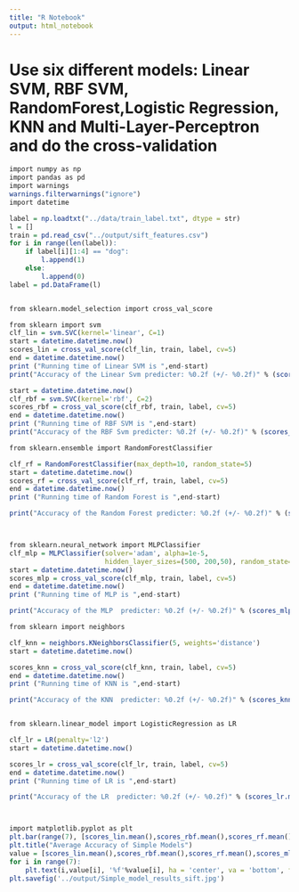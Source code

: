 ---
title: "R Notebook"
output: html_notebook
---

# Use six different models: Linear SVM, RBF SVM, RandomForest,Logistic Regression, KNN and Multi-Layer-Perceptron and do the cross-validation 
```{r engine = 'python'}
import numpy as np
import pandas as pd
import warnings
warnings.filterwarnings("ignore")
import datetime

label = np.loadtxt("../data/train_label.txt", dtype = str)
l = []
train = pd.read_csv("../output/sift_features.csv")
for i in range(len(label)):
    if label[i][1:4] == "dog":
        l.append(1)
    else:
        l.append(0)
label = pd.DataFrame(l)


from sklearn.model_selection import cross_val_score

from sklearn import svm
clf_lin = svm.SVC(kernel='linear', C=1)
start = datetime.datetime.now()
scores_lin = cross_val_score(clf_lin, train, label, cv=5)
end = datetime.datetime.now()
print ("Running time of Linear SVM is ",end-start)
print("Accuracy of the Linear Svm predicter: %0.2f (+/- %0.2f)" % (scores_lin.mean(), scores_lin.std() * 2))

start = datetime.datetime.now()
clf_rbf = svm.SVC(kernel='rbf', C=2)
scores_rbf = cross_val_score(clf_rbf, train, label, cv=5)
end = datetime.datetime.now()
print ("Running time of RBF SVM is ",end-start)
print("Accuracy of the RBF Svm predicter: %0.2f (+/- %0.2f)" % (scores_rbf.mean(), scores_rbf.std() * 2))

from sklearn.ensemble import RandomForestClassifier

clf_rf = RandomForestClassifier(max_depth=10, random_state=5)
start = datetime.datetime.now()
scores_rf = cross_val_score(clf_rf, train, label, cv=5)
end = datetime.datetime.now()
print ("Running time of Random Forest is ",end-start)

print("Accuracy of the Random Forest predicter: %0.2f (+/- %0.2f)" % (scores_rf.mean(), scores_rf.std() * 2))



from sklearn.neural_network import MLPClassifier
clf_mlp = MLPClassifier(solver='adam', alpha=1e-5,
                        hidden_layer_sizes=(500, 200,50), random_state=1)
start = datetime.datetime.now()
scores_mlp = cross_val_score(clf_mlp, train, label, cv=5)
end = datetime.datetime.now()
print ("Running time of MLP is ",end-start)

print("Accuracy of the MLP  predicter: %0.2f (+/- %0.2f)" % (scores_mlp.mean(), scores_mlp.std() * 2))

from sklearn import neighbors

clf_knn = neighbors.KNeighborsClassifier(5, weights='distance')
start = datetime.datetime.now()

scores_knn = cross_val_score(clf_knn, train, label, cv=5)
end = datetime.datetime.now()
print ("Running time of KNN is ",end-start)

print("Accuracy of the KNN  predicter: %0.2f (+/- %0.2f)" % (scores_knn.mean(), scores_knn.std() * 2))


from sklearn.linear_model import LogisticRegression as LR

clf_lr = LR(penalty='l2')
start = datetime.datetime.now()

scores_lr = cross_val_score(clf_lr, train, label, cv=5)
end = datetime.datetime.now()
print ("Running time of LR is ",end-start)

print("Accuracy of the LR  predicter: %0.2f (+/- %0.2f)" % (scores_lr.mean(), scores_lr.std() * 2))



import matplotlib.pyplot as plt  
plt.bar(range(7), [scores_lin.mean(),scores_rbf.mean(),scores_rf.mean(),scores_mlp.mean(),scores_knn.mean(),scores_lr.mean(),scores_dbt.mean()],width = 0.5, tick_label = ['Linear_SVM','RBF_SVM', 'Random Forest', 'MLP','KNN-5','Logistic Regression','Adaboost' ])
plt.title("Average Accuracy of Simple Models")
value = [scores_lin.mean(),scores_rbf.mean(),scores_rf.mean(),scores_mlp.mean(),scores_knn.mean(),scores_lr.mean(),scores_dbt.mean()]
for i in range(7):
    plt.text(i,value[i], '%f'%value[i], ha = 'center', va = 'bottom', fontsize = 7)
plt.savefig('../output/Simple_model_results_sift.jpg')
```


